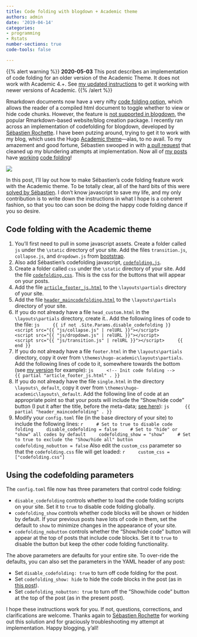 ```yaml
---
title: Code folding with blogdown + Academic theme
authors: admin
date: '2019-04-14'
categories:
- programming
- Rstats
number-sections: true
code-tools: false

---
```


{{% alert warning %}}
__2020-05-03__ This post describes an implementation of code folding for an older version of the Academic Theme. It does not work with Academic 4.+. See [my updated instructions](/code-folding-update/) to get it working with newer versions of Academic.
{{% /alert %}}

Rmarkdown documents now have a very nifty [code folding option](https://bookdown.org/yihui/rmarkdown/html-document.html#code-folding), which allows the reader of a compiled html document to toggle whether to view or hide code chunks. However, the feature is [not supported in blogdown](https://github.com/rstudio/blogdown/issues/214), the popular Rmarkdown-based website/blog creation package. I recently ran across an implementation of codefolding for blogdown, developed by [Sébastien Rochette](https://statnmap.com/2017-11-13-enable-code-folding-in-bookdown-and-blogdown/). I have been putzing around, trying to get it to work with my blog, which uses the Hugo [Academic theme](https://sourcethemes.com/academic/)---alas, to no avail. To my amazement and good fortune, Sébastien swooped in with [a pull request](https://github.com/jepusto/jepusto.com/pull/9) that cleaned up my blundering attempts at implementation. Now all of [my posts](/package-downloads) have [working](/handmade-clubSandwich) [code folding](/effective-sample-size-aggregation)!

![](https://media.giphy.com/media/mIZ9rPeMKefm0/giphy.gif)

In this post, I'll lay out how to make Sébastien's code folding feature work with the Academic theme. To be totally clear, all of the hard bits of this were [solved by Sébastien](https://statnmap.com/2017-11-13-enable-code-folding-in-bookdown-and-blogdown/). I don't know javascript to save my life, and my only contribution is to write down the instructions in what I hope is a coherent fashion, so that you too can soon be doing the happy code folding dance if you so desire.

## Code folding with the Academic theme

1. You'll first need to pull in some javascript assets. Create a folder called `js` under the `\static` directory of your site. Add the files `transition.js`, `collapse.js`, and `dropdown.js` from [bootstrap](https://github.com/twbs/bootstrap/tree/v3.3.7/js). 
2. Also add Sébastien's codefolding javascript, [`codefolding.js`](https://github.com/jepusto/jepusto.com/blob/master/static/js/codefolding.js).
3. Create a folder called `css` under the `\static` directory of your site. Add the file [`codefolding.css`](https://github.com/jepusto/jepusto.com/blob/master/static/css/codefolding.css). This is the css for the buttons that will appear on your posts. 
4. Add the file [`article_footer_js.html`](https://github.com/jepusto/jepusto.com/blob/master/layouts/partials/article_footer_js.html) to the `\layouts\partials` directory of your site.
5. Add the file [`header_maincodefolding.html`](https://github.com/jepusto/jepusto.com/blob/master/layouts/partials/header_maincodefolding.html) to the `\layouts\partials` directory of your site.
6. If you do not already have a file `head_custom.html` in the `\layouts\partials` directory, create it.. Add the following lines of code to the file:
    ```js
    {{ if not .Site.Params.disable_codefolding }}
      <script src="{{ "js/collapse.js" | relURL }}"></script>
      <script src="{{ "js/dropdown.js" | relURL }}"></script>
      <script src="{{ "js/transition.js" | relURL }}"></script>
    {{ end }}
    ```
7. If you do not already have a file `footer.html` in the `\layouts\partials` directory, copy it over from `\themes\hugo-academic\layouts\partials`. Add the following lines of code to it, somewhere towards the bottom (see [my version](https://github.com/jepusto/jepusto.com/blob/master/layouts/partials/footer.html) for example):
    ```js
    <!-- Init code folding -->
    {{ partial "article_footer_js.html" . }}
    ```
8. If you do not already have the file `single.html` in the directory `\layouts\_default`, copy it over from `\themes\hugo-academic\layouts\_default`. Add the following line of code at an appropriate point so that your posts will include the "Show/hide code" button (I put it after the title, before the meta-data; [see here](https://github.com/jepusto/jepusto.com/blob/master/layouts/_default/single.html)):
    ```js
     {{ partial "header_maincodefolding" . }}
    ```
9. Modify your `config.toml` file (in the base directory of your site) to include the following lines:
    ```r
    # Set to true to disable code folding
    disable_codefolding = false
    # Set to "hide" or "show" all codes by default
    codefolding_show = "show"
    # Set to true to exclude the "Show/hide all" button
    codefolding_nobutton = false
    ```
    Also edit the `custom_css` parameter so that the `codefolding.css` file will get loaded:
    ```r
    custom_css = ["codefolding.css"]
    ```

## Using the codefolding parameters

The `config.toml` file now has three parameters that control code folding:

- `disable_codefolding` controls whether to load the code folding scripts on your site. Set it to `true` to disable code folding globally. 
- `codefolding_show` controls whether code blocks will be shown or hidden by default. If your previous posts have lots of code in them, set the default to `show` to minimize changes in the appearance of your site.
- `codefolding_nobutton` controls whether the "Show/hide code" button will appear at the top of posts that include code blocks. Set it to `true` to disable the button but keep the other code folding functionality. 

The above parameters are defaults for your entire site. To over-ride the defaults, you can also set the parameters in the YAML header of any post: 

- Set `disable_codefolding: true` to turn off code folding for the post.
- Set `codefolding_show: hide` to hide the code blocks in the post (as in [this post](\package-downloads)).
- Set `codefolding_nobutton: true` to turn off the "Show/hide code" button at the top of the post (as in the present post).

I hope these instructions work for you. If not, questions, corrections, and clarifications are welcome. Thanks again to [Sébastien Rochette](https://statnmap.com/) for working out this solution and for graciously troubleshooting my attempt at implementation. Happy blogging, y'all! 
